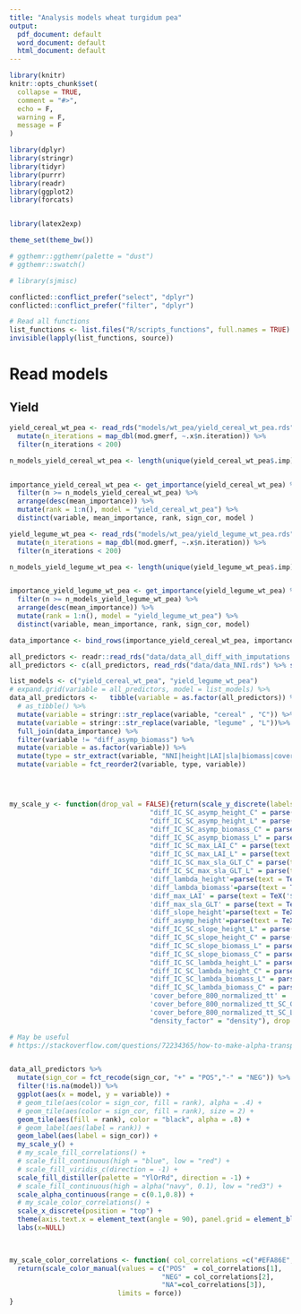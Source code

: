 ```yaml
---
title: "Analysis models wheat turgidum pea"
output:
  pdf_document: default
  word_document: default
  html_document: default
---
```


```r
library(knitr)
knitr::opts_chunk$set(
  collapse = TRUE,
  comment = "#>",
  echo = F,
  warning = F,
  message = F
)

```

```r

library(dplyr)
library(stringr)
library(tidyr)
library(purrr)
library(readr)
library(ggplot2)
library(forcats)


library(latex2exp)

theme_set(theme_bw())

# ggthemr::ggthemr(palette = "dust")
# ggthemr::swatch()

# library(sjmisc)

conflicted::conflict_prefer("select", "dplyr")
conflicted::conflict_prefer("filter", "dplyr")


```


```r
# Read all functions
list_functions <- list.files("R/scripts_functions", full.names = TRUE)
invisible(lapply(list_functions, source))


```


# Read models

## Yield

```r

yield_cereal_wt_pea <- read_rds("models/wt_pea/yield_cereal_wt_pea.rds") %>% 
  mutate(n_iterations = map_dbl(mod.gmerf, ~.x$n.iteration)) %>% 
  filter(n_iterations < 200)

n_models_yield_cereal_wt_pea <- length(unique(yield_cereal_wt_pea$.imp))


importance_yield_cereal_wt_pea <- get_importance(yield_cereal_wt_pea) %>% 
  filter(n >= n_models_yield_cereal_wt_pea) %>% 
  arrange(desc(mean_importance)) %>% 
  mutate(rank = 1:n(), model = "yield_cereal_wt_pea") %>% 
  distinct(variable, mean_importance, rank, sign_cor, model )  

yield_legume_wt_pea <- read_rds("models/wt_pea/yield_legume_wt_pea.rds") %>% 
  mutate(n_iterations = map_dbl(mod.gmerf, ~.x$n.iteration)) %>% 
  filter(n_iterations < 200)

n_models_yield_legume_wt_pea <- length(unique(yield_legume_wt_pea$.imp))


importance_yield_legume_wt_pea <- get_importance(yield_legume_wt_pea) %>% 
  filter(n >= n_models_yield_legume_wt_pea) %>% 
  arrange(desc(mean_importance)) %>% 
  mutate(rank = 1:n(), model = "yield_legume_wt_pea") %>%
  distinct(variable, mean_importance, rank, sign_cor, model) 

data_importance <- bind_rows(importance_yield_cereal_wt_pea, importance_yield_legume_wt_pea)

all_predictors <- readr::read_rds("data/data_all_diff_with_imputations.rds") %>% select(matches("diff|cover|cult|NNI")) %>% colnames
all_predictors <- c(all_predictors, read_rds("data/data_NNI.rds") %>% select(contains("NNI")) %>% colnames)

list_models <- c("yield_cereal_wt_pea", "yield_legume_wt_pea")
# expand.grid(variable = all_predictors, model = list_models) %>%
data_all_predictors <-   tibble(variable = as.factor(all_predictors)) %>% 
  # as_tibble() %>%
  mutate(variable = stringr::str_replace(variable, "cereal" , "C")) %>%  
  mutate(variable = stringr::str_replace(variable, "legume" , "L"))%>% 
  full_join(data_importance) %>% 
  filter(variable != "diff_asymp_biomass") %>% 
  mutate(variable = as.factor(variable)) %>% 
  mutate(type = str_extract(variable, "NNI|height|LAI|sla|biomass|cover|cultivar")) %>% 
  mutate(variable = fct_reorder2(variable, type, variable))





```


```r
my_scale_y <- function(drop_val = FALSE){return(scale_y_discrete(labels=c('diff_slope_biomass'=parse(text = TeX('$\\Delta \\mu_{biom}$')),
                                   "diff_IC_SC_asymp_height_C" = parse(text = TeX("$\\Delta_{IC-SC, C, height}$")),
                                   "diff_IC_SC_asymp_height_L" = parse(text = TeX("$\\Delta_{IC-SC, L, height}$")),
                                   "diff_IC_SC_asymp_biomass_C" = parse(text = TeX("$\\Delta_{IC-SC, C, biomass}$")),
                                   "diff_IC_SC_asymp_biomass_L" = parse(text = TeX("$\\Delta_{IC-SC, L, biomass}$")),
                                   "diff_IC_SC_max_LAI_C" = parse(text = TeX("$\\Delta_{IC-SC, C, LAI}$")),
                                   "diff_IC_SC_max_LAI_L" = parse(text = TeX("$\\Delta_{IC-SC, L, LAI}$")),
                                   "diff_IC_SC_max_sla_GLT_C" = parse(text = TeX("$\\Delta_{IC-SC, C, SLA}$")),
                                   "diff_IC_SC_max_sla_GLT_L" = parse(text = TeX("$\\Delta_{IC-SC, L, SLA}$")),
                                   'diff_lambda_height'=parse(text = TeX('$\\Delta_{\\lambda, height}$')),
                                   'diff_lambda_biomass'=parse(text = TeX('$\\Delta_{\\lambda, biom}$')),
                                   'diff_max_LAI' = parse(text = TeX('$\\Delta_{max, LAI}$')), 
                                   'diff_max_sla_GLT' = parse(text = TeX('$\\Delta_{max, SLA}$')), 
                                   'diff_slope_height'=parse(text = TeX('$\\Delta_{\\mu, height}$')),
                                   'diff_asymp_height'=parse(text = TeX('$\\Delta_{max, height}$')),
                                   "diff_IC_SC_slope_height_L" = parse(text = TeX("$\\Delta_{IC-SC, \\mu, height, L}$")),
                                   "diff_IC_SC_slope_height_C" = parse(text = TeX("$\\Delta_{IC-SC, \\mu, height, C}$")),
                                   "diff_IC_SC_slope_biomass_L" = parse(text = TeX("$\\Delta_{IC-SC,\\mu, biom, L}$")),
                                   "diff_IC_SC_slope_biomass_C" = parse(text = TeX("$\\Delta_{IC-SC, biom, \\mu,  C}$")),
                                   "diff_IC_SC_lambda_height_L" = parse(text = TeX("$\\Delta_{IC-SC, L, \\lambda, height}$")),
                                   "diff_IC_SC_lambda_height_C" = parse(text = TeX("$\\Delta_{IC-SC, C, \\lambda, height}$")),
                                   "diff_IC_SC_lambda_biomass_L" = parse(text = TeX("$\\Delta_{IC-SC, L, \\lambda, biom}$")),
                                   "diff_IC_SC_lambda_biomass_C" = parse(text = TeX("$\\Delta_{IC-SC, C, \\lambda, biom}$")),
                                   'cover_before_800_normalized_tt' =  'cover',
                                   'cover_before_800_normalized_tt_SC_C' = parse(text = TeX("$\\Delta_{IC-SC, C, cover}$")),   
                                   'cover_before_800_normalized_tt_SC_L' = parse(text = TeX("$\\Delta_{IC-SC, L, cover}$")),      
                                   "density_factor" = "density"), drop = drop_val))}
```


```r

# May be useful
# https://stackoverflow.com/questions/72234365/how-to-make-alpha-transparency-appear-as-continuous-gradient-in-the-ggplot-leg


data_all_predictors %>% 
  mutate(sign_cor = fct_recode(sign_cor, "+" = "POS","-" = "NEG")) %>% 
  filter(!is.na(model)) %>% 
  ggplot(aes(x = model, y = variable)) + 
  # geom_tile(aes(color = sign_cor, fill = rank), alpha = .4) +
  # geom_tile(aes(color = sign_cor, fill = rank), size = 2) + 
  geom_tile(aes(fill = rank), color = "black", alpha = .8) + 
  # geom_label(aes(label = rank)) + 
  geom_label(aes(label = sign_cor)) +
  my_scale_y() +
  # my_scale_fill_correlations() + 
  # scale_fill_continuous(high = "blue", low = "red") + 
  # scale_fill_viridis_c(direction = -1) +
  scale_fill_distiller(palette = "YlOrRd", direction = -1) + 
  # scale_fill_continuous(high = alpha("navy", 0.1), low = "red3") + 
  scale_alpha_continuous(range = c(0.1,0.8)) + 
  # my_scale_color_correlations() +
  scale_x_discrete(position = "top") +
  theme(axis.text.x = element_text(angle = 90), panel.grid = element_blank()) + 
  labs(x=NULL)
  


my_scale_color_correlations <- function( col_correlations =c("#EFA86E","#db735c", "#555555")){
  return(scale_color_manual(values = c("POS"  = col_correlations[1],
                                      "NEG" = col_correlations[2],
                                      "NA"=col_correlations[3]),
                           limits = force))
}



```


